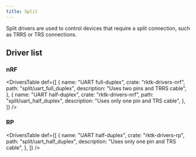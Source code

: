 ```yaml
---
title: Split
---
```


Split drivers are used to control devices that require a split connection, such as TRRS or TRS connections.

## Driver list

### nRF

<DriversTable
  def={[
    {
      name: "UART full-duplex",
      crate: "rktk-drivers-nrf",
      path: "split/uart_full_duplex",
      description: "Uses two pins and TRRS cable",
    },
    {
      name: "UART half-duplex",
      crate: "rktk-drivers-nrf",
      path: "split/uart_half_duplex",
      description: "Uses only one pin and TRS cable",
    },
  ]}
/>

### RP

<DriversTable
  def={[
    {
      name: "UART half-duplex",
      crate: "rktk-drivers-rp",
      path: "split/uart_half_duplex",
      description: "Uses only one pin and TRS cable",
    },
  ]}
/>
